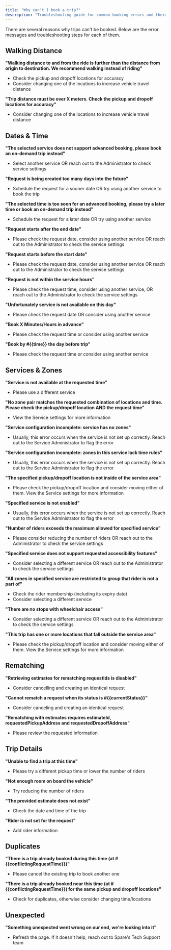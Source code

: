```yaml
---
title: "Why can't I book a trip?"
description: "Troubleshooting guide for common booking errors and their solutions"
---
```


There are several reasons why trips can't be booked. Below are the error messages and troubleshooting steps for each of them.

## Walking Distance

**"Walking distance to and from the ride is further than the distance from origin to destination. We recommend walking instead of riding"**
- Check the pickup and dropoff locations for accuracy
- Consider changing one of the locations to increase vehicle travel distance

**"Trip distance must be over X meters. Check the pickup and dropoff locations for accuracy"**
- Consider changing one of the locations to increase vehicle travel distance

## Dates & Time

**"The selected service does not support advanced booking, please book an on-demand trip instead"**
- Select another service OR reach out to the Administrator to check service settings

**"Request is being created too many days into the future"**
- Schedule the request for a sooner date OR try using another service to book the trip

**"The selected time is too soon for an advanced booking, please try a later time or book an on-demand trip instead"**
- Schedule the request for a later date OR try using another service

**"Request starts after the end date"**
- Please check the request date, consider using another service OR reach out to the Administrator to check the service settings

**"Request starts before the start date"**
- Please check the request date, consider using another service OR reach out to the Administrator to check the service settings

**"Request is not within the service hours"**
- Please check the request time, consider using another service, OR reach out to the Administrator to check the service settings

**"Unfortunately service is not available on this day"**
- Please check the request date OR consider using another service

**"Book X Minutes/Hours in advance"**
- Please check the request time or consider using another service

**"Book by #{{time}} the day before trip"**
- Please check the request time or consider using another service

## Services & Zones

**"Service is not available at the requested time"**
- Please use a different service

**"No zone pair matches the requested combination of locations and time. Please check the pickup/dropoff location AND the request time"**
- View the Service settings for more information

**"Service configuration incomplete: service has no zones"**
- Usually, this error occurs when the service is not set up correctly. Reach out to the Service Administrator to flag the error

**"Service configuration incomplete: zones in this service lack time rules"**
- Usually, this error occurs when the service is not set up correctly. Reach out to the Service Administrator to flag the error

**"The specified pickup/dropoff location is not inside of the service area"**
- Please check the pickup/dropoff location and consider moving either of them. View the Service settings for more information

**"Specified service is not enabled"**
- Usually, this error occurs when the service is not set up correctly. Reach out to the Service Administrator to flag the error

**"Number of riders exceeds the maximum allowed for specified service"**
- Please consider reducing the number of riders OR reach out to the Administrator to check the service settings

**"Specified service does not support requested accessibility features"**
- Consider selecting a different service OR reach out to the Administrator to check the service settings

**"All zones in specified service are restricted to group that rider is not a part of"**
- Check the rider membership (including its expiry date)
- Consider selecting a different service

**"There are no stops with wheelchair access"**
- Consider selecting a different service OR reach out to the Administrator to check the service settings

**"This trip has one or more locations that fall outside the service area"**
- Please check the pickup/dropoff location and consider moving either of them. View the Service settings for more information

## Rematching

**"Retrieving estimates for rematching requestIds is disabled"**
- Consider cancelling and creating an identical request

**"Cannot rematch a request when its status is #{{currentStatus}}"**
- Consider canceling and creating an identical request

**"Rematching with estimates requires estimateId, requestedPickupAddress and requestedDropoffAddress"**
- Please review the requested information

## Trip Details

**"Unable to find a trip at this time"**
- Please try a different pickup time or lower the number of riders

**"Not enough room on board the vehicle"**
- Try reducing the number of riders

**"The provided estimate does not exist"**
- Check the date and time of the trip

**"Rider is not set for the request"**
- Add rider information

## Duplicates

**"There is a trip already booked during this time (at #{{conflictingRequestTime}})"**
- Please cancel the existing trip to book another one

**"There is a trip already booked near this time (at #{{conflictingRequestTime}}) for the same pickup and dropoff locations"**
- Check for duplicates, otherwise consider changing time/locations

## Unexpected

**"Something unexpected went wrong on our end, we're looking into it"**
- Refresh the page. If it doesn't help, reach out to Spare's Tech Support team
